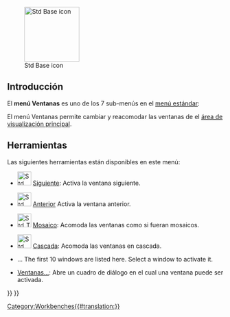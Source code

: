 <languages/>

{{Docnav
|[[Std_Macro_Menu/es|Std Macro Menu]]
|[[Std_Help_Menu/es|Std Help Menu]]
|[[Std_Base/es|Std Base]]
|IconL=
|IconR=
|IconC=Freecad.svg
}}

[[Image:Freecad.svg|thumb|128px|Std Base icon]]

{{TOCright}}

<span id="Introduction"></span>
== Introducción ==

El '''menú Ventanas''' es uno de los 7 sub-menús en el [[Standard_Menu/es|menú estándar]]:

<!--Por favor mantener la información de abajo sincronizada con Std_Base, Standard_Menu, Std_File_Menu etc.-->
{{StdMenu
|
[[Std_File_Menu/es|Archivo]]
&nbsp;&nbsp;&nbsp;
[[Std_Edit_Menu/es|Editar]]
&nbsp;&nbsp;&nbsp;
[[Std_View_Menu/es|Ver]]
&nbsp;&nbsp;&nbsp;
[[Std_Tools_Menu/es|Herramientas]]
&nbsp;&nbsp;&nbsp;
[[Std_Macro_Menu/es|Macro]]
&nbsp;&nbsp;&nbsp;
[[Std_Windows_Menu/es|Ventanas]]
&nbsp;&nbsp;&nbsp;
[[Std_Help_Menu/es|Ayuda]]
}}

<!--Por favor mantener la información de abajo sincronizada con Standard_Menu-->
El menú Ventanas permite cambiar y reacomodar las ventanas de el [[Main_view_area/es|área de visualización principal]].

<span id="Tools"></span>
== Herramientas ==

Las siguientes herramientas están disponibles en este menú:

* [[File:Std_ActivateNextWindow.svg|32px]] [[Std_ActivateNextWindow/es|Siguiente]]: Activa la ventana siguiente.

* [[File:Std_ActivatePrevWindow.svg|32px]] [[Std_ActivatePrevWindow/es|Anterior]] Activa la ventana anterior.

* [[File:Std_TileWindows.svg|32px]] [[Std_TileWindows/es|Mosaico]]: Acomoda las ventanas como si fueran mosaicos.

* [[File:Std_CascadeWindows.svg|32px]] [[Std_CascadeWindows/es|Cascada]]: Acomoda las ventanas en cascada.

* … The first 10 windows are listed here. Select a window to activate it.

<div class="mw-translate-fuzzy">
* [[Std_Windows/es|Ventanas...]]: Abre un cuadro de diálogo en el cual una ventana puede ser activada.
</div> 


{{Docnav
|[[Std_Macro_Menu|Std Macro Menu]]
|[[Std_Help_Menu|Std Help Menu]]
|[[Std_Base|Std Base]]
|IconL=
|IconR=
|IconC=Freecad.svg
}}

{{Std_Base_navi{{#translation:}}}}
{{Userdocnavi{{#translation:}}}}
[[Category:Workbenches{{#translation:}}]]